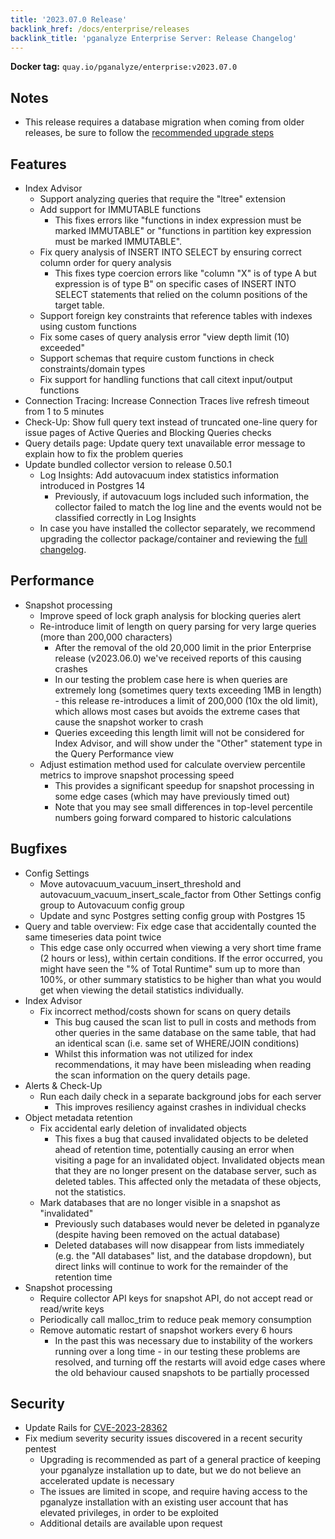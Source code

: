 ```yaml
---
title: '2023.07.0 Release'
backlink_href: /docs/enterprise/releases
backlink_title: 'pganalyze Enterprise Server: Release Changelog'
---
```


**Docker tag:** `quay.io/pganalyze/enterprise:v2023.07.0`

## Notes

- This release requires a database migration when coming from older releases, be sure to follow the [recommended upgrade steps](/docs/enterprise/upgrade)

## Features

* Index Advisor
  - Support analyzing queries that require the "ltree" extension <!-- PR 2913 -->
  - Add support for IMMUTABLE functions <!-- PR 2937 -->
    - This fixes errors like "functions in index expression must be marked IMMUTABLE" or "functions in partition key expression must be marked IMMUTABLE".
  - Fix query analysis of INSERT INTO SELECT by ensuring correct column order for query analysis <!-- PR 2916 -->
    - This fixes type coercion errors like "column "X" is of type A but expression is of type B" on specific cases of INSERT INTO SELECT statements that relied on the column positions of the target table.
  - Support foreign key constraints that reference tables with indexes using custom functions <!-- PR 2915 -->
  - Fix some cases of query analysis error "view depth limit (10) exceeded" <!-- PR 2900 -->
  - Support schemas that require custom functions in check constraints/domain types <!-- PR 2968 -->
  - Fix support for handling functions that call citext input/output functions <!-- PR 2964 -->
* Connection Tracing: Increase Connection Traces live refresh timeout from 1 to 5 minutes <!-- PR 2892 -->
* Check-Up: Show full query text instead of truncated one-line query for issue pages of Active Queries and Blocking Queries checks <!-- PR 2888 -->
* Query details page: Update query text unavailable error message to explain how to fix the problem queries <!-- PR 2932 -->
* Update bundled collector version to release 0.50.1 <!-- PR 2985 -->
  - Log Insights: Add autovacuum index statistics information introduced in Postgres 14
    - Previously, if autovacuum logs included such information, the collector failed to match the log line and the events would not be classified correctly in Log Insights
  - In case you have installed the collector separately, we recommend upgrading the collector package/container and reviewing the [full changelog](https://github.com/pganalyze/collector/blob/main/CHANGELOG.md#0501------2023-06-29).


## Performance

* Snapshot processing
  - Improve speed of lock graph analysis for blocking queries alert <!-- PR 2987 -->
  - Re-introduce limit of length on query parsing for very large queries (more than 200,000 characters) <!-- PR 2956 -->
    - After the removal of the old 20,000 limit in the prior Enterprise release (v2023.06.0) we've received reports of this causing crashes
    - In our testing the problem case here is when queries are extremely long (sometimes query texts exceeding 1MB in length) - this release re-introduces a limit of 200,000 (10x the old limit), which allows most cases but avoids the extreme cases that cause the snapshot worker to crash
    - Queries exceeding this length limit will not be considered for Index Advisor, and will show under the "Other" statement type in the Query Performance view
  - Adjust estimation method used for calculate overview percentile metrics to improve snapshot processing speed <!-- PR 2950 -->
    - This provides a significant speedup for snapshot processing in some edge cases (which may have previously timed out)
    - Note that you may see small differences in top-level percentile numbers going forward compared to historic calculations


## Bugfixes

* Config Settings
  - Move autovacuum_vacuum_insert_threshold and autovacuum_vacuum_insert_scale_factor from Other Settings config group to Autovacuum config group <!-- PR 2905 -->
  - Update and sync Postgres setting config group with Postgres 15 <!-- PR 2917 -->
* Query and table overview: Fix edge case that accidentally counted the same timeseries data point twice <!-- PR 2962 -->
  - This edge case only occurred when viewing a very short time frame (2 hours or less), within certain conditions. If the error occurred, you might have seen the "% of Total Runtime" sum up to more than 100%, or other summary statistics to be higher than what you would get when viewing the detail statistics individually.
* Index Advisor
  - Fix incorrect method/costs shown for scans on query details <!-- PR 2959 -->
    - This bug caused the scan list to pull in costs and methods from other queries in the same database on the same table, that had an identical scan (i.e. same set of WHERE/JOIN conditions)
    - Whilst this information was not utilized for index recommendations, it may have been misleading when reading the scan information on the query details page.
* Alerts & Check-Up
  * Run each daily check in a separate background jobs for each server <!-- PR 2907 -->
    - This improves resiliency against crashes in individual checks
* Object metadata retention
  * Fix accidental early deletion of invalidated objects <!-- PR 2970 -->
    - This fixes a bug that caused invalidated objects to be deleted ahead of retention time, potentially causing an error when visiting a page for an invalidated object. Invalidated objects mean that they are no longer present on the database server, such as deleted tables. This affected only the metadata of these objects, not the statistics.
  * Mark databases that are no longer visible in a snapshot as "invalidated" <!-- PR 2895 -->
    - Previously such databases would never be deleted in pganalyze (despite having been removed on the actual database)
    - Deleted databases will now disappear from lists immediately (e.g. the "All databases" list, and the database dropdown), but direct links will continue to work for the remainder of the retention time
* Snapshot processing
    * Require collector API keys for snapshot API, do not accept read or read/write keys <!-- PR 2847 -->
    * Periodically call malloc_trim to reduce peak memory consumption <!-- PR 2939 -->
    * Remove automatic restart of snapshot workers every 6 hours <!-- PR 2954 -->
      - In the past this was necessary due to instability of the workers running over a long time - in our testing these problems are resolved, and turning off the restarts will avoid edge cases where the old behaviour caused snapshots to be partially processed


## Security

* Update Rails for [CVE-2023-28362](https://discuss.rubyonrails.org/t/cve-2023-28362-possible-xss-via-user-supplied-values-to-redirect-to/83132) <!-- PR 2946 -->
* Fix medium severity security issues discovered in a recent security pentest <!-- PR 2997 --> <!-- PR 2996 -->
  - Upgrading is recommended as part of a general practice of keeping your pganalyze installation up to date, but we do not believe an accelerated update is necessary
  - The issues are limited in scope, and require having access to the pganalyze installation with an existing user account that has elevated privileges, in order to be exploited
  - Additional details are available upon request
